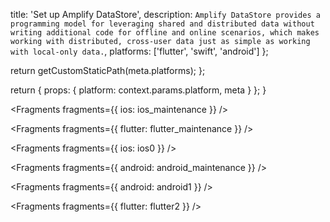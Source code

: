 
  title: 'Set up Amplify DataStore',
  description: `Amplify DataStore provides a programming model for leveraging shared and distributed data without writing additional code for offline and online scenarios, which makes working with distributed, cross-user data just as simple as working with local-only data.`,
  platforms: ['flutter', 'swift', 'android']
};

  return getCustomStaticPath(meta.platforms);
};

  return {
    props: {
      platform: context.params.platform,
      meta
    }
  };
}


<Fragments fragments={{ ios: ios_maintenance }} />


<Fragments fragments={{ flutter: flutter_maintenance }} />


<Fragments fragments={{ ios: ios0 }} />


<Fragments fragments={{ android: android_maintenance }} />


<Fragments fragments={{ android: android1 }} />


<Fragments fragments={{ flutter: flutter2 }} />
